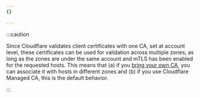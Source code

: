 ```yaml
---
{}

---
```


:::caution


Since Cloudflare validates client certificates with one CA, set at account level, these certificates can be used for validation across multiple zones, as long as the zones are under the same account and mTLS has been enabled for the requested hosts.
This means that (a) if you [bring your own CA](/ssl/client-certificates/byo-ca/), you can associate it with hosts in different zones and (b) if you use Cloudflare Managed CA, this is the default behavior.


:::
